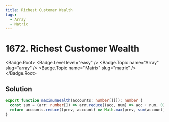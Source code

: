```yaml
---
title: Richest Customer Wealth
tags:
  - Array
  - Matrix
---
```


# 1672. Richest Customer Wealth

<Badge.Root>
  <Badge.Level level="easy" />
  <Badge.Topic name="Array" slug="array" />
  <Badge.Topic name="Matrix" slug="matrix" />
</Badge.Root>

## Solution

```typescript filename="solution.ts" copy
export function maximumWealth(accounts: number[][]): number {
  const sum = (arr: number[]) => arr.reduce((acc, num) => acc + num, 0);
  return accounts.reduce((prev, account) => Math.max(prev, sum(account)), 0);
}
```

<ProblemLink
  codingSite="leetcode"
  href="https://leetcode.com/problems/richest-customer-wealth"
  title="Richest Customer Wealth"
/>
